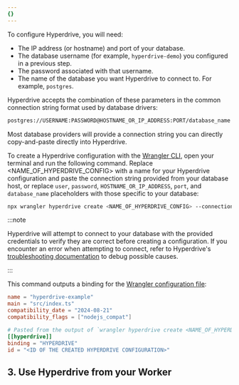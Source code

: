 ```yaml
---
{}
---
```



To configure Hyperdrive, you will need:

- The IP address (or hostname) and port of your database.
- The database username (for example, `hyperdrive-demo`) you configured in a previous step.
- The password associated with that username.
- The name of the database you want Hyperdrive to connect to. For example, `postgres`.

Hyperdrive accepts the combination of these parameters in the common connection string format used by database drivers:

```txt
postgres://USERNAME:PASSWORD@HOSTNAME_OR_IP_ADDRESS:PORT/database_name
```

Most database providers will provide a connection string you can directly copy-and-paste directly into Hyperdrive.

To create a Hyperdrive configuration with the [Wrangler CLI](/workers/wrangler/install-and-update/), open your terminal and run the following command. Replace \<NAME_OF_HYPERDRIVE_CONFIG> with a name for your Hyperdrive configuration and paste the connection string provided from your database host, or replace `user`, `password`, `HOSTNAME_OR_IP_ADDRESS`, `port`, and `database_name` placeholders with those specific to your database:

```sh
npx wrangler hyperdrive create <NAME_OF_HYPERDRIVE_CONFIG> --connection-string="postgres://user:password@HOSTNAME_OR_IP_ADDRESS:PORT/database_name"
```

:::note

Hyperdrive will attempt to connect to your database with the provided credentials to verify they are correct before creating a configuration. If you encounter an error when attempting to connect, refer to Hyperdrive's [troubleshooting documentation](/hyperdrive/observability/troubleshooting/) to debug possible causes.

:::

This command outputs a binding for the [Wrangler configuration file](/workers/wrangler/configuration/):

<WranglerConfig>

```toml
name = "hyperdrive-example"
main = "src/index.ts"
compatibility_date = "2024-08-21"
compatibility_flags = ["nodejs_compat"]

# Pasted from the output of `wrangler hyperdrive create <NAME_OF_HYPERDRIVE_CONFIG> --connection-string=[...]` above.
[[hyperdrive]]
binding = "HYPERDRIVE"
id = "<ID OF THE CREATED HYPERDRIVE CONFIGURATION>"
```

</WranglerConfig>

## 3. Use Hyperdrive from your Worker

<Render file="use-node-postgres-to-make-query" product="hyperdrive" />
